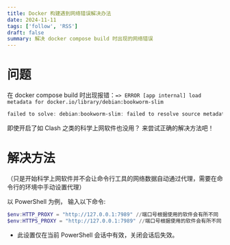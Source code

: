 ```yaml
---
title: Docker 构建遇到网络错误解决办法
date: 2024-11-11
tags: ['follow', 'RSS']
draft: false
summary: 解决 docker compose build 时出现的网络错误
---
```


# 问题

在 docker compose build 时出现报错：`=> ERROR [app internal] load metadata for docker.io/library/debian:bookworm-slim `

```powershell
failed to solve: debian:bookworm-slim: failed to resolve source metadata for docker.io/library/debian:bookworm-slim: failed to authorize: failed to fetch oauth token: Post "https://auth.docker.io/token": dial tcp 128.242.240.189:443: connectex: A connection attempt failed because the connected party did not properly respond after a period of time, or established connection failed because connected host has failed to respond.
```

即使开启了如 Clash 之类的科学上网软件也没用？ 来尝试正确的解决方法吧！

# 解决方法

（只是开始科学上网软件并不会让命令行工具的网络数据自动通过代理，需要在命令行的环境中手动设置代理）

以 PowerShell 为例， 输入以下命令:

```powershell
$env:HTTP_PROXY = "http://127.0.0.1:7989" //端口号根据使用的软件会有所不同
$env:HTTPS_PROXY = "http://127.0.0.1:7989" //端口号根据使用的软件会有所不同
```

- 此设置仅在当前 PowerShell 会话中有效，关闭会话后失效。

